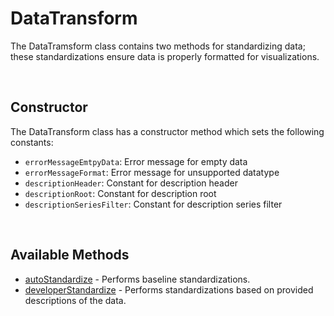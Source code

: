 
<Meta
  title="Helpers/DataTransform/DataTransform Class"
/>

# DataTransform
The DataTramsform class contains two methods for standardizing data; these standardizations ensure data is properly formatted for visualizations.

&nbsp;
## Constructor
The DataTransform class has a constructor method which sets the following constants:
- `errorMessageEmtpyData`: Error message for empty data
- `errorMessageFormat`: Error message for unsupported datatype
- `descriptionHeader`: Constant for description header
- `descriptionRoot`: Constant for description root
- `descriptionSeriesFilter`: Constant for description series filter

&nbsp;
## Available Methods
* [autoStandardize](./?path=/docs/helpers-datatransform-autostandardize--docs) - Performs baseline standardizations.
* [developerStandardize](./?path=/docs/helpers-datatransform-developerstandardize--docs) - Performs standardizations based on provided descriptions of the data.





